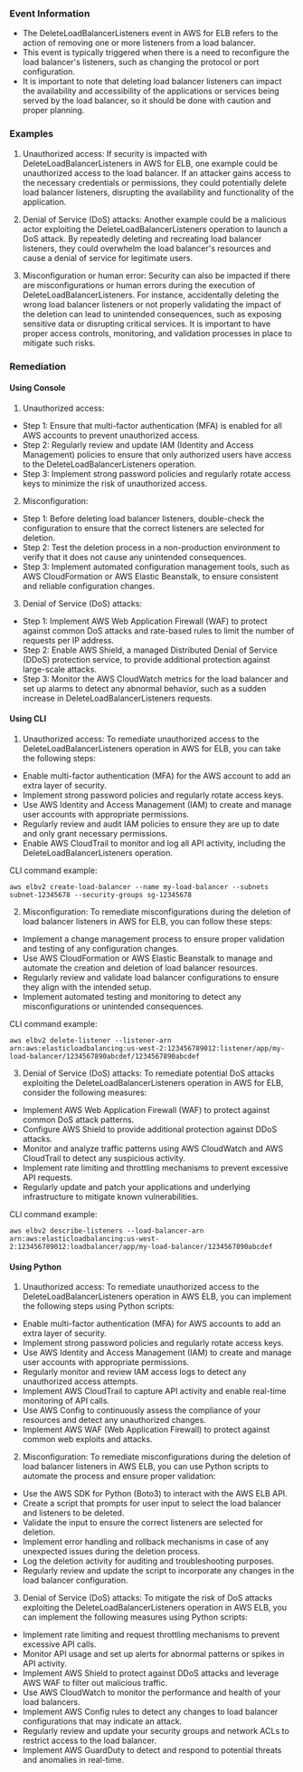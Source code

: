 
### Event Information

- The DeleteLoadBalancerListeners event in AWS for ELB refers to the action of removing one or more listeners from a load balancer.
- This event is typically triggered when there is a need to reconfigure the load balancer's listeners, such as changing the protocol or port configuration.
- It is important to note that deleting load balancer listeners can impact the availability and accessibility of the applications or services being served by the load balancer, so it should be done with caution and proper planning.


### Examples

1. Unauthorized access: If security is impacted with DeleteLoadBalancerListeners in AWS for ELB, one example could be unauthorized access to the load balancer. If an attacker gains access to the necessary credentials or permissions, they could potentially delete load balancer listeners, disrupting the availability and functionality of the application.

2. Denial of Service (DoS) attacks: Another example could be a malicious actor exploiting the DeleteLoadBalancerListeners operation to launch a DoS attack. By repeatedly deleting and recreating load balancer listeners, they could overwhelm the load balancer's resources and cause a denial of service for legitimate users.

3. Misconfiguration or human error: Security can also be impacted if there are misconfigurations or human errors during the execution of DeleteLoadBalancerListeners. For instance, accidentally deleting the wrong load balancer listeners or not properly validating the impact of the deletion can lead to unintended consequences, such as exposing sensitive data or disrupting critical services. It is important to have proper access controls, monitoring, and validation processes in place to mitigate such risks.

### Remediation

#### Using Console

1. Unauthorized access:
- Step 1: Ensure that multi-factor authentication (MFA) is enabled for all AWS accounts to prevent unauthorized access.
- Step 2: Regularly review and update IAM (Identity and Access Management) policies to ensure that only authorized users have access to the DeleteLoadBalancerListeners operation.
- Step 3: Implement strong password policies and regularly rotate access keys to minimize the risk of unauthorized access.

2. Misconfiguration:
- Step 1: Before deleting load balancer listeners, double-check the configuration to ensure that the correct listeners are selected for deletion.
- Step 2: Test the deletion process in a non-production environment to verify that it does not cause any unintended consequences.
- Step 3: Implement automated configuration management tools, such as AWS CloudFormation or AWS Elastic Beanstalk, to ensure consistent and reliable configuration changes.

3. Denial of Service (DoS) attacks:
- Step 1: Implement AWS Web Application Firewall (WAF) to protect against common DoS attacks and rate-based rules to limit the number of requests per IP address.
- Step 2: Enable AWS Shield, a managed Distributed Denial of Service (DDoS) protection service, to provide additional protection against large-scale attacks.
- Step 3: Monitor the AWS CloudWatch metrics for the load balancer and set up alarms to detect any abnormal behavior, such as a sudden increase in DeleteLoadBalancerListeners requests.

#### Using CLI

1. Unauthorized access: To remediate unauthorized access to the DeleteLoadBalancerListeners operation in AWS for ELB, you can take the following steps:

- Enable multi-factor authentication (MFA) for the AWS account to add an extra layer of security.
- Implement strong password policies and regularly rotate access keys.
- Use AWS Identity and Access Management (IAM) to create and manage user accounts with appropriate permissions.
- Regularly review and audit IAM policies to ensure they are up to date and only grant necessary permissions.
- Enable AWS CloudTrail to monitor and log all API activity, including the DeleteLoadBalancerListeners operation.

CLI command example: 
```
aws elbv2 create-load-balancer --name my-load-balancer --subnets subnet-12345678 --security-groups sg-12345678
```

2. Misconfiguration: To remediate misconfigurations during the deletion of load balancer listeners in AWS for ELB, you can follow these steps:

- Implement a change management process to ensure proper validation and testing of any configuration changes.
- Use AWS CloudFormation or AWS Elastic Beanstalk to manage and automate the creation and deletion of load balancer resources.
- Regularly review and validate load balancer configurations to ensure they align with the intended setup.
- Implement automated testing and monitoring to detect any misconfigurations or unintended consequences.

CLI command example:
```
aws elbv2 delete-listener --listener-arn arn:aws:elasticloadbalancing:us-west-2:123456789012:listener/app/my-load-balancer/1234567890abcdef/1234567890abcdef
```

3. Denial of Service (DoS) attacks: To remediate potential DoS attacks exploiting the DeleteLoadBalancerListeners operation in AWS for ELB, consider the following measures:

- Implement AWS Web Application Firewall (WAF) to protect against common DoS attack patterns.
- Configure AWS Shield to provide additional protection against DDoS attacks.
- Monitor and analyze traffic patterns using AWS CloudWatch and AWS CloudTrail to detect any suspicious activity.
- Implement rate limiting and throttling mechanisms to prevent excessive API requests.
- Regularly update and patch your applications and underlying infrastructure to mitigate known vulnerabilities.

CLI command example:
```
aws elbv2 describe-listeners --load-balancer-arn arn:aws:elasticloadbalancing:us-west-2:123456789012:loadbalancer/app/my-load-balancer/1234567890abcdef
```

#### Using Python

1. Unauthorized access: To remediate unauthorized access to the DeleteLoadBalancerListeners operation in AWS ELB, you can implement the following steps using Python scripts:

- Enable multi-factor authentication (MFA) for AWS accounts to add an extra layer of security.
- Implement strong password policies and regularly rotate access keys.
- Use AWS Identity and Access Management (IAM) to create and manage user accounts with appropriate permissions.
- Regularly monitor and review IAM access logs to detect any unauthorized access attempts.
- Implement AWS CloudTrail to capture API activity and enable real-time monitoring of API calls.
- Use AWS Config to continuously assess the compliance of your resources and detect any unauthorized changes.
- Implement AWS WAF (Web Application Firewall) to protect against common web exploits and attacks.

2. Misconfiguration: To remediate misconfigurations during the deletion of load balancer listeners in AWS ELB, you can use Python scripts to automate the process and ensure proper validation:

- Use the AWS SDK for Python (Boto3) to interact with the AWS ELB API.
- Create a script that prompts for user input to select the load balancer and listeners to be deleted.
- Validate the input to ensure the correct listeners are selected for deletion.
- Implement error handling and rollback mechanisms in case of any unexpected issues during the deletion process.
- Log the deletion activity for auditing and troubleshooting purposes.
- Regularly review and update the script to incorporate any changes in the load balancer configuration.

3. Denial of Service (DoS) attacks: To mitigate the risk of DoS attacks exploiting the DeleteLoadBalancerListeners operation in AWS ELB, you can implement the following measures using Python scripts:

- Implement rate limiting and request throttling mechanisms to prevent excessive API calls.
- Monitor API usage and set up alerts for abnormal patterns or spikes in API activity.
- Implement AWS Shield to protect against DDoS attacks and leverage AWS WAF to filter out malicious traffic.
- Use AWS CloudWatch to monitor the performance and health of your load balancers.
- Implement AWS Config rules to detect any changes to load balancer configurations that may indicate an attack.
- Regularly review and update your security groups and network ACLs to restrict access to the load balancer.
- Implement AWS GuardDuty to detect and respond to potential threats and anomalies in real-time.

